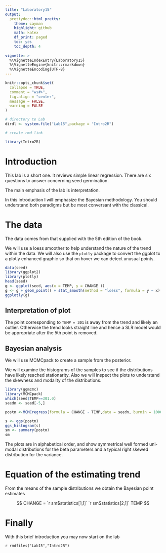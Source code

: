 ```yaml
---
title: "Laboratory15"
output: 
  prettydoc::html_pretty:
    theme: cayman
    highlight: github
    math: katex
    df_print: paged
    toc: yes
    toc_depth: 4
             
vignette: >
  %\VignetteIndexEntry{Laboratory15}
  %\VignetteEngine{knitr::rmarkdown}
  %\VignetteEncoding{UTF-8}
---
```


```r
knitr::opts_chunk$set(
  collapse = TRUE,
  comment = "ws#>",
  fig.align = "center",
  message = FALSE,
  warning = FALSE
)

# directory to Lab
dirdl <- system.file("Lab15",package = "Intro2R")

# create rmd link

library(Intro2R)


```


# Introduction

This lab is a short one. It reviews simple linear regression. There are six questions to answer concerning seed germination.

The main emphasis of the lab is interpretation. 

In this introduction I will emphasize the Bayesian methodology. You should understand both paradigms but be most conversant with the classical.

# The data

The data comes from that supplied with the 5th edition of the  book. 

We will use a loess smoother to help understand the nature of the trend within the data. We will also use the `plotly` package to convert the ggplot to a plotly enhanced graphic so that on hover we can detect unusual points.

```r
data(seed)
library(ggplot2)
library(plotly)
head(seed)
g <- ggplot(seed, aes(x = TEMP, y = CHANGE ))
g <- g + geom_point() + stat_smooth(method = "loess", formula = y ~ x)
ggplotly(g)
```

## Interpretation of plot

The point corresponding to `TEMP = 301` is away from the trend and likely an outlier. Otherwise the trend looks straight line and hence a SLR model would be appropriate after the 5th point is removed.

## Bayesian analysis

We will use MCMCpack to create a sample from the posterior.

We will examine the histograms of the samples to see if the distributions have likely reached stationarity.  Also we will inspect the plots to understand the skewness and modality of  the distributions.

```r
library(ggmcmc)
library(MCMCpack)
which(seed$TEMP==301.0)
seedn <- seed[-5,]

postn <-MCMCregress(formula = CHANGE ~ TEMP,data = seedn, burnin = 1000, mcmc = 10000,thin = 1)

s <- ggs(postn)
ggs_histogram(s)
sm <- summary(postn)
sm
```

The plots are in alphabetical order, and show symmetrical well formed uni-modal distributions for the beta parameters and a typical right skewed distribution for the variance.

# Equation of the estimating trend

From the means of the sample distributions we obtain the Bayesian point estimates

$$ CHANGE = `r sm$statistics[1,1]`  `r sm$statistics[2,1]` TEMP $$

# Finally 

With this brief introduction you may now start on the lab

`r rmdfiles("Lab15","Intro2R")`
